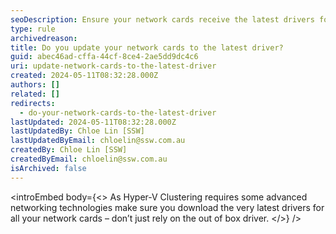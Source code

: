 ```yaml
---
seoDescription: Ensure your network cards receive the latest drivers for optimal Hyper-V Clustering performance and advanced networking features.
type: rule
archivedreason:
title: Do you update your network cards to the latest driver?
guid: abec46ad-cffa-44cf-8ce4-2ae5dd9dc4c6
uri: update-network-cards-to-the-latest-driver
created: 2024-05-11T08:32:28.000Z
authors: []
related: []
redirects:
  - do-your-network-cards-to-the-latest-driver
lastUpdated: 2024-05-11T08:32:28.000Z
lastUpdatedBy: Chloe Lin [SSW]
lastUpdatedByEmail: chloelin@ssw.com.au
createdBy: Chloe Lin [SSW]
createdByEmail: chloelin@ssw.com.au
isArchived: false
---
```


<introEmbed
  body={<>
As Hyper-V Clustering requires some advanced networking technologies make sure you download the very latest drivers for all your network cards – don’t just rely on the out of box driver.
  </>}
/>
